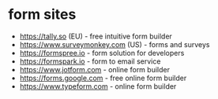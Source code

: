 # form sites
- https://tally.so (EU) - free intuitive form builder
- https://www.surveymonkey.com (US) - forms and surveys
- https://formspree.io - form solution for developers
- https://formspark.io - form to email service
- https://www.jotform.com - online form builder
- https://forms.google.com - free online form builder
- https://www.typeform.com - online form builder